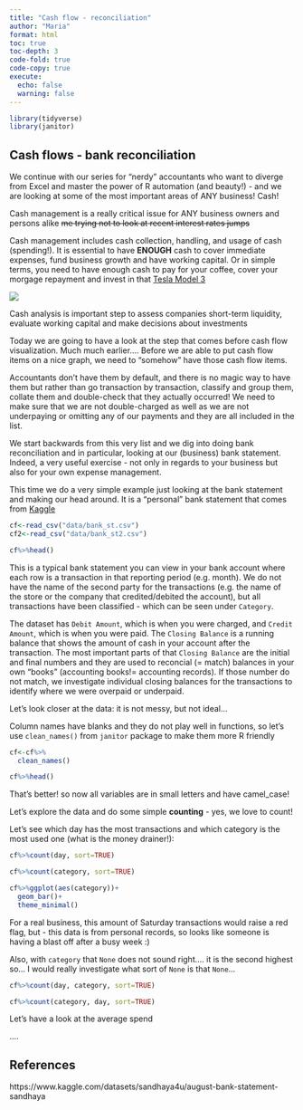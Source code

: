 ```yaml
---
title: "Cash flow - reconciliation"
author: "Maria"
format: html
toc: true
toc-depth: 3
code-fold: true
code-copy: true
execute:
  echo: false
  warning: false
---
```


```r
library(tidyverse)
library(janitor)
```

## Cash flows - bank reconciliation

We continue with our series for "nerdy" accountants who want to diverge from Excel and master the power of R automation (and beauty!) - and we are looking at some of the most important areas of ANY business! Cash!

Cash management is a really critical issue for ANY business owners and persons alike ~~me trying not to look at recent interest rates jumps~~

Cash management includes cash collection, handling, and usage of cash (spending!). It is essential to have **ENOUGH** cash to cover immediate expenses, fund business growth and have working capital. Or in simple terms, you need to have enough cash to pay for your coffee, cover your morgage repayment and invest in that [Tesla Model 3](https://www.tesla.com/en_au/model3)

![](img/tesla.jpg)

Cash analysis is important step to assess companies short-term liquidity, evaluate working capital and make decisions about investments

Today we are going to have a look at the step that comes before cash flow visualization. Much much earlier.... Before we are able to put cash flow items on a nice graph, we need to "somehow" have those cash flow items.

Accountants don't have them by default, and there is no magic way to have them but rather than go transaction by transaction, classify and group them, collate them and double-check that they actually occurred! We need to make sure that we are not double-charged as well as we are not underpaying or omitting any of our payments and they are all included in the list.

We start backwards from this very list and we dig into doing bank reconciliation and in particular, looking at our (business) bank statement. Indeed, a very useful exercise - not only in regards to your business but also for your own expense management.

This time we do a very simple example just looking at the bank statement and making our head around. It is a "personal" bank statement that comes from [Kaggle](https://www.kaggle.com/datasets/sandhaya4u/august-bank-statement-sandhaya)



```r

cf<-read_csv("data/bank_st.csv")
cf2<-read_csv("data/bank_st2.csv")

cf%>%head()
```

This is a typical bank statement you can view in your bank account where each row is a transaction in that reporting period (e.g. month). We do not have the name of the second party  for the transactions (e.g. the name of the store or the company that credited/debited the account), but all transactions have been classified - which can be seen under `Category`.

The dataset has `Debit Amount`, which is when you were charged, and `Credit Amount`, which is when you were paid. The `Closing Balance` is a running balance that shows the amount of cash in your account after the transaction. The most important parts of that `Closing Balance` are the initial and final numbers and they are used to reconcial (= match) balances in your own "books" (accounting books!= accounting records). If those number do not match, we investigate individual closing balances for the transactions to identify where we were overpaid or underpaid.

Let's look closer at the data: it is not messy, but not ideal...

Column names have blanks and they do not play well in functions, so let's use `clean_names()` from `janitor` package to make them more R friendly

```r

cf<-cf%>%
  clean_names()

cf%>%head()
```

That's better! so now all variables are in small letters and have camel_case!

Let's explore the data and do some simple **counting** - yes, we love to count!

Let's see which day has the most transactions and which category is the most used one (what is the money drainer!):

```r
cf%>%count(day, sort=TRUE)

cf%>%count(category, sort=TRUE)

cf%>%ggplot(aes(category))+
  geom_bar()+
  theme_minimal()
```

For a real business, this amount of Saturday transactions would raise a red flag, but - this data is from personal records, so looks like someone is having a blast off after a busy week :)

Also, with `category` that `None` does not sound right.... it is the second highest so... I would really investigate what sort of `None` is that `None`...

```r
cf%>%count(day, category, sort=TRUE)
```

```r
cf%>%count(category, day, sort=TRUE)
```

Let's have a look at the average spend

....

## References

https://www.kaggle.com/datasets/sandhaya4u/august-bank-statement-sandhaya
